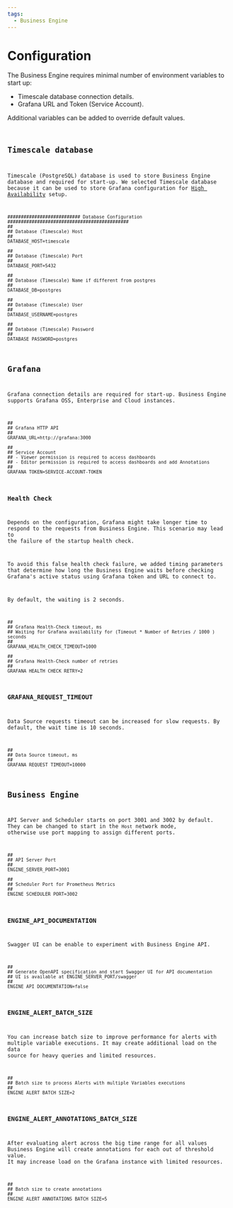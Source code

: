 ```yaml
---
tags:
  - Business Engine
---
```



# Configuration

The Business Engine requires minimal number of environment variables to start up:

- Timescale database connection details.
- Grafana URL and Token (Service Account).

Additional variables can be added to override default values.

<Code
  url="https://github.com/VolkovLabs/business-intelligence/blob/main/.env"
  language="shell"
/>

## Timescale database

Timescale (PostgreSQL) database is used to store Business Engine database and required for start-up. We selected Timescale database because it can be used to store Grafana configuration for [High Availability](../../high-availability) setup.

```shell
########################### Database Configuration #############################################
##
## Database (Timescale) Host
##
DATABASE_HOST=timescale

##
## Database (Timescale) Port
##
DATABASE_PORT=5432

##
## Database (Timescale) Name if different from postgres
##
DATABASE_DB=postgres

##
## Database (Timescale) User
##
DATABASE_USERNAME=postgres

##
## Database (Timescale) Password
##
DATABASE_PASSWORD=postgres
```

## Grafana

Grafana connection details are required for start-up. Business Engine supports Grafana OSS, Enterprise and Cloud instances.

```shell
##
## Grafana HTTP API
##
GRAFANA_URL=http://grafana:3000

##
## Service Account
## - Viewer permission is required to access dashboards
## - Editor permission is required to access dashboards and add Annotations
##
GRAFANA_TOKEN=SERVICE-ACCOUNT-TOKEN
```

### Health Check

Depends on the configuration, Grafana might take longer time to respond to the requests from Business Engine. This scenario may lead to the failure of the startup health check.

To avoid this false health check failure, we added timing parameters that determine how long the Business Engine waits before checking Grafana's active status using Grafana token and URL to connect to.

By default, the waiting is 2 seconds.

```shell
##
## Grafana Health-Check timeout, ms
## Waiting for Grafana availability for (Timeout * Number of Retries / 1000 ) seconds
##
GRAFANA_HEALTH_CHECK_TIMEOUT=1000

##
## Grafana Health-Check number of retries
##
GRAFANA_HEALTH_CHECK_RETRY=2
```

### GRAFANA_REQUEST_TIMEOUT

Data Source requests timeout can be increased for slow requests. By default, the wait time is 10 seconds.

```shell
##
## Data Source timeout, ms
##
GRAFANA_REQUEST_TIMEOUT=10000
```

## Business Engine

API Server and Scheduler starts on port 3001 and 3002 by default. They can be changed to start in the `Host` network mode, otherwise use port mapping to assign different ports.

```shell
##
## API Server Port
##
ENGINE_SERVER_PORT=3001

##
## Scheduler Port for Prometheus Metrics
##
ENGINE_SCHEDULER_PORT=3002
```

### ENGINE_API_DOCUMENTATION

Swagger UI can be enable to experiment with Business Engine API.

```shell
##
## Generate OpenAPI specification and start Swagger UI for API documentation
## UI is available at ENGINE_SERVER_PORT/swagger
##
ENGINE_API_DOCUMENTATION=false
```

### ENGINE_ALERT_BATCH_SIZE

You can increase batch size to improve performance for alerts with multiple variable executions. It may create additional load on the data source for heavy queries and limited resources.

```shell
##
## Batch size to process Alerts with multiple Variables executions
##
ENGINE_ALERT_BATCH_SIZE=2
```

### ENGINE_ALERT_ANNOTATIONS_BATCH_SIZE

After evaluating alert across the big time range for all values Business Engine will create annotations for each out of threshold value. It may increase load on the Grafana instance with limited resources.

```shell
##
## Batch size to create annotations
##
ENGINE_ALERT_ANNOTATIONS_BATCH_SIZE=5
```
